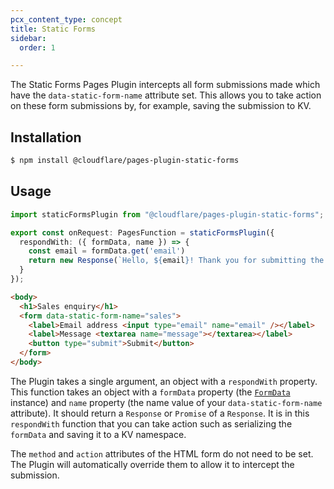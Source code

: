 ```yaml
---
pcx_content_type: concept
title: Static Forms
sidebar:
  order: 1

---
```


The Static Forms Pages Plugin intercepts all form submissions made which have the `data-static-form-name` attribute set. This allows you to take action on these form submissions by, for example, saving the submission to KV.

## Installation

```sh
$ npm install @cloudflare/pages-plugin-static-forms
```

## Usage

```typescript
import staticFormsPlugin from "@cloudflare/pages-plugin-static-forms";

export const onRequest: PagesFunction = staticFormsPlugin({
  respondWith: ({ formData, name }) => {
    const email = formData.get('email')
    return new Response(`Hello, ${email}! Thank you for submitting the ${name} form.`)
  }
});
```

```html
<body>
  <h1>Sales enquiry</h1>
  <form data-static-form-name="sales">
    <label>Email address <input type="email" name="email" /></label>
    <label>Message <textarea name="message"></textarea></label>
    <button type="submit">Submit</button>
  </form>
</body>
```

The Plugin takes a single argument, an object with a `respondWith` property. This function takes an object with a `formData` property (the [`FormData`](https://developer.mozilla.org/en-US/docs/Web/API/FormData) instance) and `name` property (the name value of your `data-static-form-name` attribute). It should return a `Response` or `Promise` of a `Response`. It is in this `respondWith` function that you can take action such as serializing the `formData` and saving it to a KV namespace.

The `method` and `action` attributes of the HTML form do not need to be set. The Plugin will automatically override them to allow it to intercept the submission.
